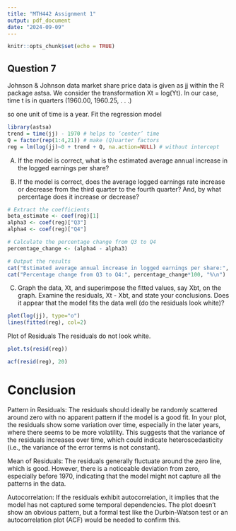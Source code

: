 ```yaml
---
title: "MTH442 Assignment 1"
output: pdf_document
date: "2024-09-09"
---
```


```r
knitr::opts_chunk$set(echo = TRUE)
```

## Question 7

Johnson & Johnson data market share price data is given as jj within the R package astsa.
We consider the transformation Xt = log(Yt). In our case, time t is in quarters (1960.00, 1960.25, . . .)

so one unit of time is a year. Fit the regression model

```r
library(astsa)
trend = time(jj) - 1970 # helps to ‘center’ time
Q = factor(rep(1:4,21)) # make (Q)uarter factors
reg = lm(log(jj)~0 + trend + Q, na.action=NULL) # without intercept
```

(A) If the model is correct, what is the estimated average annual increase in the logged earnings per share? 

(B) If the model is correct, does the average logged earnings rate increase or decrease from the third quarter to the fourth quarter? And, by what percentage does it increase or decrease? 

```r
# Extract the coefficients
beta_estimate <- coef(reg)[1]
alpha3 <- coef(reg)["Q3"]
alpha4 <- coef(reg)["Q4"]

# Calculate the percentage change from Q3 to Q4
percentage_change <- (alpha4 - alpha3)

# Output the results
cat("Estimated average annual increase in logged earnings per share:", beta_estimate, "\n")
cat("Percentage change from Q3 to Q4:", percentage_change*100, "%\n")
```

(C) Graph the data, Xt, and superimpose the fitted values, say Xbt, on the graph. Examine the residuals, Xt - Xbt, and state your conclusions. Does it appear that the model fits the data well (do the residuals look white)?

```r
plot(log(jj), type="o")
lines(fitted(reg), col=2)
```

Plot of Residuals
The residuals do not look white.
```r
plot.ts(resid(reg))
```


```r
acf(resid(reg), 20)
```


# Conclusion

Pattern in Residuals: The residuals should ideally be randomly scattered around zero with no apparent pattern if the model is a good fit. In your plot, the residuals show some variation over time, especially in the later years, where there seems to be more volatility. This suggests that the variance of the residuals increases over time, which could indicate heteroscedasticity (i.e., the variance of the error terms is not constant).

Mean of Residuals: The residuals generally fluctuate around the zero line, which is good. However, there is a noticeable deviation from zero, especially before 1970, indicating that the model might not capture all the patterns in the data.

Autocorrelation: If the residuals exhibit autocorrelation, it implies that the model has not captured some temporal dependencies. The plot doesn’t show an obvious pattern, but a formal test like the Durbin-Watson test or an autocorrelation plot (ACF) would be needed to confirm this.